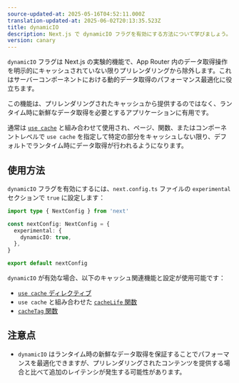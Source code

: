 ```yaml
---
source-updated-at: 2025-05-16T04:52:11.000Z
translation-updated-at: 2025-06-02T20:13:35.523Z
title: dynamicIO
description: Next.js で dynamicIO フラグを有効にする方法について学びましょう。
version: canary
---
```


`dynamicIO` フラグは Next.js の実験的機能で、App Router 内のデータ取得操作を明示的にキャッシュされていない限りプリレンダリングから除外します。これはサーバーコンポーネントにおける動的データ取得のパフォーマンス最適化に役立ちます。

この機能は、プリレンダリングされたキャッシュから提供するのではなく、ランタイム時に新鮮なデータ取得を必要とするアプリケーションに有用です。

通常は [`use cache`](/docs/app/api-reference/directives/use-cache) と組み合わせて使用され、ページ、関数、またはコンポーネントレベルで `use cache` を指定して特定の部分をキャッシュしない限り、デフォルトでランタイム時にデータ取得が行われるようになります。

## 使用方法

`dynamicIO` フラグを有効にするには、`next.config.ts` ファイルの `experimental` セクションで `true` に設定します：

```ts filename="next.config.ts"
import type { NextConfig } from 'next'

const nextConfig: NextConfig = {
  experimental: {
    dynamicIO: true,
  },
}

export default nextConfig
```

`dynamicIO` が有効な場合、以下のキャッシュ関連機能と設定が使用可能です：

- [`use cache` ディレクティブ](/docs/app/api-reference/directives/use-cache)
- `use cache` と組み合わせた [`cacheLife` 関数](/docs/app/api-reference/config/next-config-js/cacheLife)
- [`cacheTag` 関数](/docs/app/api-reference/functions/cacheTag)

## 注意点

- `dynamicIO` はランタイム時の新鮮なデータ取得を保証することでパフォーマンスを最適化できますが、プリレンダリングされたコンテンツを提供する場合と比べて追加のレイテンシが発生する可能性があります。